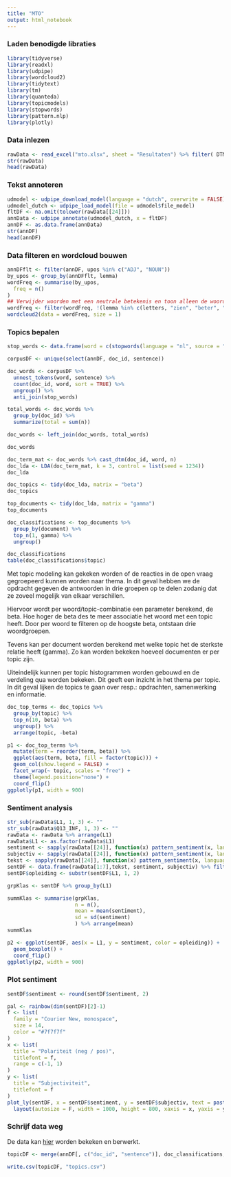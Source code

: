 ```yaml
---
title: "MTO"
output: html_notebook
---
```


### Laden benodigde libraties

```r
library(tidyverse)
library(readxl)
library(udpipe)
library(wordcloud2)
library(tidytext)
library(tm)
library(quanteda)
library(topicmodels)
library(stopwords)
library(pattern.nlp)
library(plotly)
```

### Data inlezen

```r
rawData <- read_excel("mto.xlsx", sheet = "Resultaten") %>% filter( DTM_BGN != "NA")
str(rawData)
head(rawData)
```

### Tekst annoteren
```r
udmodel <- udpipe_download_model(language = "dutch", overwrite = FALSE)
udmodel_dutch <- udpipe_load_model(file = udmodel$file_model)
fltDF <- na.omit(tolower(rawData[[24]]))
annData <- udpipe_annotate(udmodel_dutch, x = fltDF)
annDF <- as.data.frame(annData)
str(annDF)
head(annDF)
```

### Data filteren en wordcloud bouwen
```r
annDFflt <- filter(annDF, upos %in% c("ADJ", "NOUN"))
by_upos <- group_by(annDFflt, lemma)
wordFreq <- summarise(by_upos,
  freq = n()
)
## Verwijder woorden met een neutrale betekenis en toon alleen de woorden die vaker dan 10 keer voorkomen.
wordFreq <- filter(wordFreq, !(lemma %in% c(letters, "zien", "beter", "kan", "staat", "staan", "komen", "moet")), freq > 3)
wordcloud2(data = wordFreq, size = 1)
```

### Topics bepalen

```r
stop_words <- data.frame(word = c(stopwords(language = "nl", source = "snowball"), letters, "wij", "we"))

corpusDF <- unique(select(annDF, doc_id, sentence))

doc_words <- corpusDF %>%
  unnest_tokens(word, sentence) %>%
  count(doc_id, word, sort = TRUE) %>%
  ungroup() %>%
  anti_join(stop_words)

total_words <- doc_words %>% 
  group_by(doc_id) %>% 
  summarize(total = sum(n))

doc_words <- left_join(doc_words, total_words)

doc_words

doc_term_mat <- doc_words %>% cast_dtm(doc_id, word, n)
doc_lda <- LDA(doc_term_mat, k = 3, control = list(seed = 1234))
doc_lda

doc_topics <- tidy(doc_lda, matrix = "beta")
doc_topics

top_documents <- tidy(doc_lda, matrix = "gamma")
top_documents

doc_classifications <- top_documents %>%
  group_by(document) %>%
  top_n(1, gamma) %>%
  ungroup()

doc_classifications
table(doc_classifications$topic)
```

Met topic modeling kan gekeken worden of de reacties in de open vraag gegroepeerd kunnen worden naar thema. In dit geval hebben we de opdracht gegeven de antwoorden in drie groepen op te delen zodanig dat ze zoveel mogelijk van elkaar verschillen.

Hiervoor wordt per woord/topic-combinatie een parameter berekend, de beta. Hoe hoger de beta des te meer associatie het woord met een topic heeft. Door per woord te filteren op de hoogste beta, ontstaan drie woordgroepen.

Tevens kan per document worden berekend met welke topic het de sterkste relatie heeft (gamma). Zo kan worden bekeken hoeveel documenten er per topic zijn.

Uiteindelijk kunnen per topic histogrammen worden gebouwd en de verdeling qua worden bekeken. Dit geeft een inzicht in het thema per topic. In dit geval lijken de topics te gaan over resp.: opdrachten, samenwerking en informatie. 

```r
doc_top_terms <- doc_topics %>%
  group_by(topic) %>%
  top_n(10, beta) %>%
  ungroup() %>%
  arrange(topic, -beta)

p1 <- doc_top_terms %>%
  mutate(term = reorder(term, beta)) %>%
  ggplot(aes(term, beta, fill = factor(topic))) +
  geom_col(show.legend = FALSE) +
  facet_wrap(~ topic, scales = "free") +
  theme(legend.position="none") +
  coord_flip()
ggplotly(p1, width = 900)
```

### Sentiment analysis
```r
str_sub(rawData$L1, 1, 3) <- ""
str_sub(rawData$Q13_INF, 1, 3) <- ""
rawData <- rawData %>% arrange(L1)
rawData$L1 <- as.factor(rawData$L1)
sentiment <- sapply(rawData[[24]], function(x) pattern_sentiment(x, language = "dutch")[[1]])
subjectiv <- sapply(rawData[[24]], function(x) pattern_sentiment(x, language = "dutch")[[2]])
tekst <- sapply(rawData[[24]], function(x) pattern_sentiment(x, language = "dutch")[[3]])
sentDF <- data.frame(rawData[1:7],tekst, sentiment, subjectiv) %>% filter(tekst != "NA")
sentDF$opleiding <- substr(sentDF$L1, 1, 2)

grpKlas <- sentDF %>% group_by(L1)

summKlas <- summarise(grpKlas,
                      n = n(),
                      mean = mean(sentiment),
                      sd = sd(sentiment)
                      ) %>% arrange(mean)
summKlas

p2 <- ggplot(sentDF, aes(x = L1, y = sentiment, color = opleiding)) + 
  geom_boxplot() +
  coord_flip()
ggplotly(p2, width = 900)
```

### Plot sentiment
```r
sentDF$sentiment <- round(sentDF$sentiment, 2)

pal <- rainbow(dim(sentDF)[2]-1)
f <- list(
  family = "Courier New, monospace",
  size = 14,
  color = "#7f7f7f"
)
x <- list(
  title = "Polariteit (neg / pos)",
  titlefont = f,
  range = c(-1, 1)
)
y <- list(
  title = "Subjectiviteit",
  titlefont = f
)
plot_ly(sentDF, x = sentDF$sentiment, y = sentDF$subjectiv, text = paste("Tekst: ", sentDF$tekst), hoverinfo = "text", mode = "markers", marker = list(size = 20), color = sentDF$L1, colors = pal) %>%
  layout(autosize = F, width = 1000, height = 800, xaxis = x, yaxis = y)

```


### Schrijf data weg

De data kan [hier](https://docs.google.com/spreadsheets/d/1G93sPeehgbFEEh51hAW_iUtzIwWarnhFDXYg2HKy9Yk/copy?) worden bekeken en berwerkt.
```r
topicDF <- merge(annDF[, c("doc_id", "sentence")], doc_classifications, by.x = "doc_id", by.y = "document", all.y = TRUE) %>% unique

write.csv(topicDF, "topics.csv")
```

